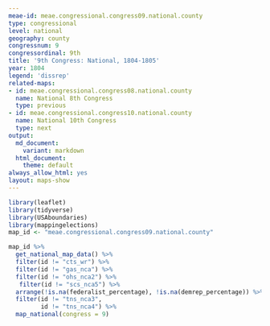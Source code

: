 ```yaml
---
meae-id: meae.congressional.congress09.national.county
type: congressional
level: national
geography: county
congressnum: 9
congressordinal: 9th
title: '9th Congress: National, 1804-1805'
year: 1804
legend: 'dissrep'
related-maps:
- id: meae.congressional.congress08.national.county
  name: National 8th Congress
  type: previous
- id: meae.congressional.congress10.national.county
  name: National 10th Congress
  type: next
output:
  md_document:
    variant: markdown
  html_document:
    theme: default
always_allow_html: yes
layout: maps-show
---
```


```r
library(leaflet)
library(tidyverse)
library(USAboundaries)
library(mappingelections)
map_id <- "meae.congressional.congress09.national.county"
```

<div class="map">

```r
map_id %>%
  get_national_map_data() %>%
  filter(id != "cts_wr") %>% 
  filter(id != "gas_nca") %>% 
  filter(id != "ohs_nca2") %>% 
   filter(id != "scs_nca5") %>% 
  arrange(!is.na(federalist_percentage), !is.na(demrep_percentage)) %>%
  filter(id != "tns_nca3",
         id != "tns_nca4") %>% 
  map_national(congress = 9)
```

</div>

<div class="results-table">

</div>
